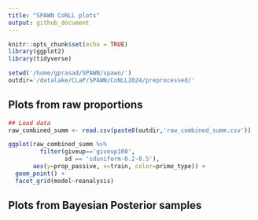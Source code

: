 ```yaml
---
title: "SPAWN CoNLL plots"
output: github_document
---
```


```r
knitr::opts_chunk$set(echo = TRUE)
library(ggplot2)
library(tidyverse)

setwd('/home/gprasad/SPAWN/spawn/')
outdir='/datalake/CLaP/SPAWN/CoNLL2024/preprocessed/'


```

## Plots from raw proportions

```r

## Load data
raw_combined_summ <- read.csv(paste0(outdir,'raw_combined_summ.csv'))

```

```r

ggplot(raw_combined_summ %>%
         filter(giveup=='giveup100',
                sd == 'sduniform-0.2-0.5'),
       aes(y=prop_passive, x=train, color=prime_type)) +
  geom_point() + 
  facet_grid(model~reanalysis)

```


## Plots from Bayesian Posterior samples

